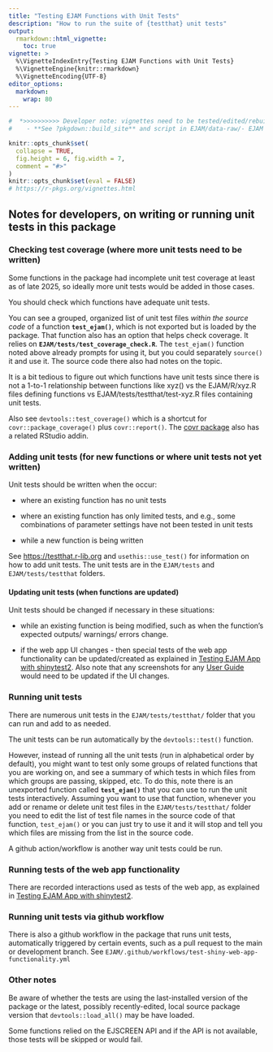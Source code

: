 ```yaml
---
title: "Testing EJAM Functions with Unit Tests"
description: "How to run the suite of {testthat} unit tests"
output: 
  rmarkdown::html_vignette:
    toc: true
vignette: >
  %\VignetteIndexEntry{Testing EJAM Functions with Unit Tests}
  %\VignetteEngine{knitr::rmarkdown}
  %\VignetteEncoding{UTF-8}
editor_options:
  markdown:
    wrap: 80
---
```


```r
#  *>>>>>>>>>> Developer note: vignettes need to be tested/edited/rebuilt regularly <<<<<<<<<<<*
#    - **See ?pkgdown::build_site** and script in EJAM/data-raw/- EJAM uses the pkgdown R package to build help and articles/ vignettes as web pages
```

```r
knitr::opts_chunk$set(
  collapse = TRUE,
  fig.height = 6, fig.width = 7,
  comment = "#>"
)
knitr::opts_chunk$set(eval = FALSE)
# https://r-pkgs.org/vignettes.html
```

## Notes for developers, on writing or running unit tests in this package

### Checking test coverage (where more unit tests need to be written)

Some functions in the package had incomplete unit test coverage at least as of 
late 2025, so ideally more unit tests would be added in those cases.

You should check which functions have adequate unit tests.

You can see a grouped, organized list of unit test files *within the source
code* of a function **`test_ejam()`**, which is not exported but is loaded by the package.
That function also has an option that helps check coverage. It relies on
**`EJAM/tests/test_coverage_check.R`**. The `test_ejam()` function noted
above already prompts for using it, but you could separately `source()` it and
use it. The source code there also had notes on the topic.

It is a bit tedious to figure out which functions have unit tests since
there is not a 1-to-1 relationship between functions like xyz() vs the
EJAM/R/xyz.R files defining functions vs EJAM/tests/testthat/test-xyz.R files
containing unit tests.

Also see `devtools::test_coverage()` which is a shortcut for `covr::package_coverage()` plus `covr::report()`.
The [covr package](https://covr.r-lib.org/) also has a related RStudio addin.

### Adding unit tests (for new functions or where unit tests not yet written)

Unit tests should be written when the occur:

-   where an existing function has no unit tests

-   where an existing function has only limited tests, and e.g., some
    combinations of parameter settings have not been tested in unit tests

-   while a new function is being written

See <https://testthat.r-lib.org> and `usethis::use_test()` for information on
how to add unit tests. The unit tests are in the `EJAM/tests` and
`EJAM/tests/testthat` folders.

#### Updating unit tests (when functions are updated)

Unit tests should be changed if necessary in these situations:

-   while an existing function is being modified, such as when the function's
    expected outputs/ warnings/ errors change.

-   if the web app UI changes - then special tests of the web app functionality
    can be updated/created as explained in [Testing EJAM App with
    shinytest2](dev-run-shinytests.html). Also note that any screenshots for any
    [User Guide]{.underline} would need to be updated if the UI changes.

### Running unit tests

There are numerous unit tests in the `EJAM/tests/testthat/` folder that you can
run and add to as needed. 

The unit tests can be run automatically by the `devtools::test()` function.

However, instead of running all the unit tests (run in alphabetical order by
default), you might want to test only some groups of related functions that you
are working on, and see a summary of which tests in which files from which
groups are passing, skipped, etc. To do this, note there is an unexported function called
**`test_ejam()`** that you can use to run the unit tests interactively.
Assuming you want to use that function, whenever you add or rename or delete
unit test files in the `EJAM/tests/testthat/` folder you need to edit the list
of test file names in the source code of that function, `test_ejam()` or
you can just try to use it and it will stop and tell you which files are missing from
the list in the source code.

A github action/workflow is another way unit tests could be run.

### Running tests of the web app functionality

There are recorded interactions used as tests of the web app, as explained in
[Testing EJAM App with shinytest2](dev-run-shinytests.html).

### Running unit tests via github workflow

There is also a github workflow in the package that runs unit tests,
automatically triggered by certain events, such as a pull request to the main or
development branch. See `EJAM/.github/workflows/test-shiny-web-app-functionality.yml`

### Other notes

Be aware of whether the tests are using the last-installed version of the
package or the latest, possibly recently-edited, local source package version
that `devtools::load_all()` may be have loaded.

Some functions relied on the EJSCREEN API and if the API is not available, those
tests will be skipped or would fail.

